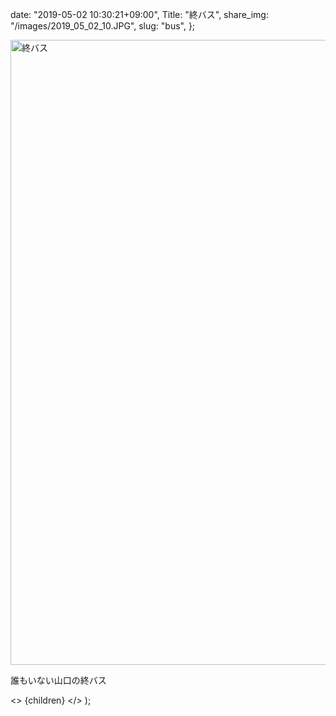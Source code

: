 
  date: "2019-05-02 10:30:21+09:00",
  Title: "終バス",
  share_img: "/images/2019_05_02_10.JPG",
  slug: "bus",
};

<img src="/images/2019_05_02_10.JPG" alt="終バス" width="1500" height="1000" loading="lazy" />

<span className="caption">誰もいない山口の終バス</span>

  <>
    <Head>
      <title>{meta.Title} | 異郷好実</title>
    </Head>
    <PostLayout meta={meta}>{children}</PostLayout>
  </>
);
